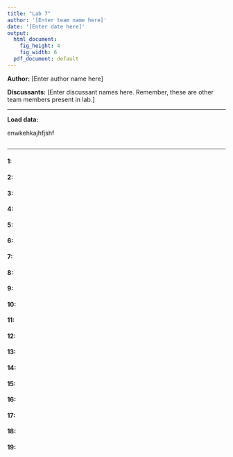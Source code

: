 ```yaml
---
title: "Lab 7"
author: '[Enter team name here]'
date: '[Enter date here]'
output:
  html_document:
    fig_height: 4
    fig_width: 6
  pdf_document: default
---
```


**Author:** [Enter author name here]

**Discussants:** [Enter discussant names here. Remember, these are other team members present in lab.]

* * *

**Load data:**

enwkehkajhfjshf

```r

```

* * *

#### 1:


#### 2:

#### 3: 

#### 4:

#### 5:

#### 6:

#### 7:

#### 8:

#### 9:

#### 10:

#### 11:

#### 12:

#### 13:

#### 14:

#### 15:

#### 16:

#### 17:

#### 18:

#### 19: